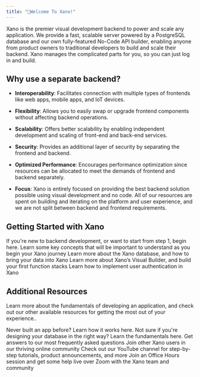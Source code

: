 ```yaml
---
title: "👋Welcome To Xano!"
---
```


Xano is the premier <Tooltip tip="Think of 'visual development' as the evolution of the typical no-code and low-code terminology. Xano provides more than just a one-two-click action builder or a really fancy spreadsheet view. We provide all of the tools necessary to power and scale your backend.">visual development</Tooltip> backend to power and scale any application. We provide a fast, scalable server powered by a PostgreSQL database and our own fully-featured No-Code API builder, enabling anyone from product owners to traditional developers to build and scale their backend. Xano manages the complicated parts for you, so you can just log in and build.

## Why use a separate backend?

* **Interoperability**: Facilitates connection with multiple types of frontends like web apps, mobile apps, and IoT devices.

* **Flexibility**: Allows you to easily swap or upgrade frontend components without affecting backend operations.

* **Scalability**: Offers better scalability by enabling independent development and scaling of front-end and back-end services.

* **Security**: Provides an additional layer of security by separating the frontend and backend.

* **Optimized Performance**: Encourages performance optimization since resources can be allocated to meet the demands of frontend and backend separately.

* **Focus**: Xano is entirely focused on providing the best backend solution possible using visual development and no code. All of our resources are spent on building and iterating on the platform and user experience, and we are not split between backend and frontend requirements.

## Getting Started with Xano

If you're new to backend development, or want to start from step 1, begin here.
<CardGroup cols={2}>
  <Card href="/before-you-begin/using-these-docs" img="/images/5d3db282-image.jpeg" title="Before You Begin">
    Learn some key concepts that will be important to understand as you begin your Xano journey
  </Card>
  <Card href="/the-database/designing-your-database" img="/images/9b93391b-image.jpeg" title="The Database">
    Learn more about the Xano database, and how to bring your data into Xano
  </Card>
  <Card href="https://github.com/chrisatxano/docs/blob/init/broken-reference/README.md" img="/images/23772fab-image.jpeg" title="Building with Visual Development">
    Learn more about Xano’s Visual Builder, and build your first function stacks
  </Card>
  <Card href="/building-backend-features/user-authentication-and-user-data" img="/images/7c3c234f-image.jpeg" title="Authentication">
    Learn how to implement user authentication in Xano
  </Card>
</CardGroup>


## Additional Resources

Learn more about the fundamentals of developing an application, and check out our other available resources for getting the most out of your experience..

<CardGroup cols={2}>
  <Card href="/before-you-begin/the-development-life-cycle" img="/images/a6a34ee6-image.jpeg" title="The Development Life Cycle">
    Never built an app before? Learn how it works here.
  </Card>
  <Card href="/the-database/designing-your-database" img="/images/4e5cd9af-image.jpeg" title="Database Design">
    Not sure if you're designing your database in the right way? Learn the fundamentals here.
  </Card>
  <Card href="/frequently-asked-questions" img="/images/cfe8dcd6-image.jpeg" title="FAQ">
    Get answers to our most frequently asked questions
  </Card>
  <Card href="https://community.xano.com/?_gl=1*1lf4x9o*_ga*MTg3NDgwMzAzOC4xNzQ5NDMyNjgz*_ga_EJWDZRK3CG*czE3NDk0MzI2ODMkbzEkZzEkdDE3NDk0MzU1NjIkajYwJGwwJGgxNjgxMDU1MTc0" img="/images/09e6c75d-image.jpeg" title="Xano Community">
    Join other Xano users in our thriving online community
  </Card>
  <Card href="https://youtube.com/nocodebackend" img="/images/13f40f45-image.jpeg" title="Xano on YouTube">
    Check out our YouTube channel for step-by-step tutorials, product announcements, and more
  </Card>
  <Card href="https://go.xano.co/officehours" img="/images/0ab78f09-image.jpeg" title="Weekly Office Hours">
    Join an Office Hours session and get some help live over Zoom with the Xano team and community
  </Card>
</CardGroup>

